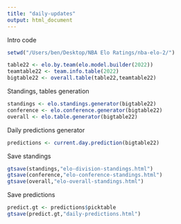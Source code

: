 ```yaml
---
title: "daily-updates"
output: html_document
---
```

Intro code
```r

setwd("/Users/ben/Desktop/NBA Elo Ratings/nba-elo-2/")

table22 <- elo.by.team(elo.model.builder(2022))
teamtable22 <- team.info.table(2022)
bigtable22 <- overall.table(table22,teamtable22)
```

Standings, tables generation
```r
standings <- elo.standings.generator(bigtable22)
conference <- elo.conference.generator(bigtable22) 
overall <- elo.table.generator(bigtable22)
```

Daily predictions generator
```r
predictions <- current.day.prediction(bigtable22)
```

Save standings
```r
gtsave(standings,"elo-division-standings.html")
gtsave(conference,"elo-conference-standings.html")
gtsave(overall,"elo-overall-standings.html")
```

Save predictions
```r
predict.gt <- predictions$picktable
gtsave(predict.gt,"daily-predictions.html")
```

